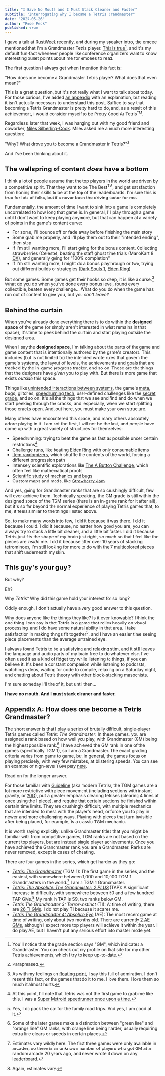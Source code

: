 ```yaml
---
title: "I Have No Mouth and I Must Stack Cleaner and Faster"
subtitle: "Interrogating why I became a Tetris Grandmaster"
date: "2025-05-26"
author: "Rose Peck"
published: true
---
```



<PostImage 
	src="/postAssets/stack cleaner and faster.png"
	alt="A series of memes from the Tetris: The Grandmaster community, centering around how the player just needs to stack cleaner and faster"
	caption="Memes from the Tetris: The Grandmaster community. If you want to improve, all you have to do is stack cleaner and faster."
	width={660}
	height={660}
/>

I gave a talk at [RustWeek](https://rustweek.org/) recently, and during my speaker intro, the emcee mentioned that I'm a Grandmaster Tetris player.
[This is true](https://theabsolute.plus/score/13277)[^gm], and it's my default fun-fact whenever people like conference organizers want to know interesting bullet points about me for emcees to read.

The first question I always get when I mention this fact is:

<Crane>"How does one become a Grandmaster Tetris player? What does that even mean?"</Crane>

This is a great question, but it's not really what I want to talk about today.
For those curious, I've added [an appendix](#appendix-a-how-does-one-become-a-tetris-grandmaster) with an explanation, but reading it isn't actually necessary to understand this post.
Suffice to say that becoming a Tetris Grandmaster is pretty hard to do, and, as a result of this achievement, I would consider myself to be Pretty Good At Tetris<sup>TM</sup>.

Regardless, later that week, I was hanging out with my good friend and coworker, [Miles Silberling-Cook](https://internet.place/).
Miles asked me a much more interesting question:

<Crane>"Why? What drove you to become a Grandmaster in Tetris?"[^paraphrased]</Crane>

And I've been thinking about it.

## The wellspring of content&nbsp;*does*&nbsp;have a bottom

I think a lot of people assume that the top players in the world are driven by a competitive spirit.
That they want to be The Best<sup>TM</sup>, and get satisfaction from honing their skills to be at the top of the leaderboards.
I'm sure this is true for lots of folks, but it's never been the driving factor for me.

Fundamentally, the amount of time I want to sink into a game is completely uncorrelated to how long that game is.
In general, I'll play through a game until I don't want to keep playing anymore, but that can happen at a variety of points in the game's content curve:
- For some, I'll bounce off or fade away before finishing the main story
- Some grab me properly, and I'll play them out to their "intended ending", then stop
- If I'm still wanting more, I'll start going for the bonus content. Collecting strawberries ([Celeste](https://en.wikipedia.org/wiki/Celeste_(video_game))), beating the staff ghost time trials ([MarioKart 8 DX](https://www.mariowiki.com/Mario_Kart_8_Deluxe)), and generally going for "100% completion"
- If I'm still wanting more, I might do a bonus playthrough or two, trying out different builds or strategies ([Dark Souls 1](https://en.wikipedia.org/wiki/Dark_Souls), [Elden Ring](https://en.wikipedia.org/wiki/Elden_Ring))

But some games.
Some games get their hooks so deep, it is like a curse.[^curse]
What do you do when you've done every bonus level, found every collectible, beaten every challenge...
What do you do when the game has run out of content to give you, but you *can't leave?*

## Behind the curtain

When you've already done everything there is to do within the **designed space** of the game (or simply aren't interested in what remains in that space), it's time to peek behind the curtain and start playing outside the designed area.

When I say the **designed space**, I'm talking about the parts of the game and game content that is intentionally authored by the game's creators.
This includes (but is not limited to) the intended wrote rules that govern the game's systems, the layout of levels, the achievements and goals that are tracked by the in-game progress tracker, and so on.
These are the things that the designers have *given* you to play with.
But there is more game that exists *outside* this space.

Things like [unintended interactions between systems](https://www.youtube.com/watch?v=d6i5Ylu0mgM), the game's [meta](https://en.wikipedia.org/wiki/Metagame#Competitive_gaming), bugs, glitches, [speedrunning tech](https://celeste.ink/wiki/Tech), user-defined challenges like the [secret grade](https://harddrop.com/wiki/Secret_Grade_Techniques), and so on. It's all the things that we see and find and do when we start peeking through the cracks, and, especially, when we start splitting those cracks open. And, out here, you must make your own structure.

Many others have encountered this space, and many others absolutely adore playing in it.
I am not the first, I will not be the last, and people have come up with a great variety of structures for themselves:
- Speedrunning: trying to beat the game as fast as possible under certain restrictions[^sm]
- Challenge runs, like beating Elden Ring with only consumable items
- [Item randomizers](https://ff4fe.com/), which shuffle the contents of the world, forcing a different progression path
- Intensely scientific explorations like [The A Button Challenge](https://www.youtube.com/playlist?list=PL94lfiY18_CgWGQzweD_aVjsFXiRi6kn5), which often feel like mathematical proofs
- [Scientific study of mechanics and bugs](https://www.youtube.com/@RGMechEx)
- Custom maps and mods, like [Strawberry Jam](https://celeste.ink/wiki/Strawberry_Jam_Collab)

And yes, going for Grandmaster ranks that are so crushingly difficult, few will ever achieve them.
Technically speaking, the GM grade is still within the designed space of the TGM series (there is an in-game rank for it after all), but it's so far beyond the normal experience of playing Tetris games that, to me, it feels similar to the things I listed above.

So, to make many words into few, I did it because it was there.
I did it because I could. 
I did it because, no matter how good you are, you can always try to stack a little bit cleaner, and a little bit faster.
I did it because Tetris just fits the shape of my brain just right, so much so that I feel like the pieces are *inside* me.
I did it because after over 10 years of stacking tetrominoes, I'm still looking for more to do with the 7 multicolored pieces that shift underneath my skin.

## This guy's your guy?

<Crane>But why?</Crane>

Eh?

<Crane>Why *Tetris*? Why did this game hold your interest for so long?</Crane>

Oddly enough, I don't actually have a very good answer to this question.

Why does anyone like the things they like?
Is it even knowable?
I think the one thing I can say is that Tetris is a game that relies heavily on visual processing, and I do have some natural ability in that area.
I take satisfaction in making things fit together[^space-packing], and I have an easier time seeing piece placements than the average untrained eye.

I always found Tetris to be a satisfying and relaxing stim, and it still leaves the language and audio parts of my brain free to do whatever else.
I've often used it as a kind of fidget toy while listening to things, if you can believe it.
It's been a constant companion while listening to podcasts, watching videos, waiting for code to compile, relaxing on a Saturday night, and chatting about Tetris theory with other block-stacking masochists.

I'm sure someday I'll tire of it, but until then...

**I have no mouth. And I must stack cleaner and faster.**

## Appendix A: How does one become a Tetris Grandmaster?

The short answer is that I play a series of brutally difficult, single-player Tetris games called [*Tetris: The Grandmaster*](https://tetris.wiki/Tetris_The_Grand_Master_(series)).
In these games, you are assigned a rank based on how well you play, with Grandmaster (GM) being the highest possible rank.[^highest-rank]
I have achieved the GM rank in one of the games (specifically TGM 1), so I am a Grandmaster.
The exact grading criteria varies from game to game, but in general, the games focus on playing precisely, with very few mistakes, at blistering speeds.
You can see an example of high-level TGM play [here](https://www.youtube.com/watch?v=gPVJDFRDIFs).

Read on for the longer answer.

For those familiar with [Guideline](https://tetris.wiki/Tetris_Guideline) (aka modern Tetris), the TGM games are a lot more restrictive with piece movement (including sections with instant gravity, or [20G](https://tetris.wiki/20G)), put a greater emphasis clearing tetrises (clearing 4 lines at once using the I piece), and require that certain sections be finished within certain time limits. They are crushingly difficult, with multiple mechanics that are intended to mess with the player's head, or force you to play in newer and more challenging ways. Playing with pieces that turn invisible after being placed, for example, is a classic TGM mechanic.

It is worth saying explicitly: unlike Grandmaster titles that you might be familiar with from competitive games, TGM ranks are not based on the current top players, but are instead single player achievements.
Once you have achieved the Grandmaster rank, you are a Grandmaster.
Ranks are never removed, except in cases of cheating.

There are four games in the series, which get harder as they go:
- [*Tetris: The Grandmaster*](https://tetris.wiki/Tetris_The_Grand_Master) (TGM 1): The first game in the series, and the easiest, with somewhere between 1,000 and 10,000 TGM 1 Grandmasters in the world.[^estimates-vary] I am a TGM 1 Grandmaster.
- [*Tetris: The Absolute: The Grandmaster: 2 PLUS*](https://tetris.wiki/Tetris_The_Absolute_The_Grand_Master_2) (TAP): A significant increase in difficulty, with somewhere between 50 and a few hundred TAP GMs.[^estimates-still-vary] My rank in TAP is S9, two ranks below GM.
- [*Tetris The Grandmaster 3: Terror-Instinct*](https://tetris.wiki/Tetris_The_Grand_Master_3_Terror-Instinct) (TI): At time of writing, there are [26 TI GMs](https://tetris.wiki/List_of_Terror-Instinct_Grand_Masters). I do not play TI because it scares me.
- [*Tetris The Grandmaster 4: Absolute Eye*](https://tetris.wiki/Tetris_The_Grand_Master_4_Absolute_Eye) (AE): The most recent game at time of writing, only about two months old. There are currently [2 AE GMs](https://tetris.wiki/List_of_Absolute-Eye_Grand_Masters), although I expect more top players will achieve it within the year. I do play AE, but I haven't put any serious effort into master mode yet.

[^gm]: You'll notice that the grade section says "GM", which indicates a Grandmaster. You can check out my profile on that site for my other Tetris achievements, which I try to keep up-to-date.
[^paraphrased]: Paraphrased.
[^curse]: As with my feelings on [floating point](/articles/floating-point-hashing-addenda#a-lukewarm-defense-of-floating-point), I say this full of admiration. I don't resent this fact, or the games that do it to me. I love them. I love them so much it almost hurts.
[^sm]: At this point, I'll note that Tetris was not the first game to grab me like this. I was a [Super Metroid speedrunner once upon a time.](https://www.speedrun.com/users/plof27)
[^space-packing]: Yes, I do pack the car for the family road trips. And yes, I am good at it.
[^highest-rank]: Some of the later games make a distinction between "green line" and "orange line" GM ranks, with orange line being harder, usually requiring extra line clears or speeds in certain places.
[^estimates-vary]: Estimates vary wildly here. The first three games were only available in arcades, so there is an unknown number of players who got GM at a random arcade 20 years ago, and never wrote it down on any leaderboard.
[^estimates-still-vary]: Again, estimates vary.